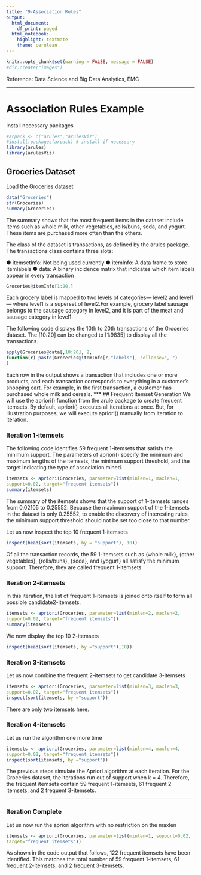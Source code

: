 ```yaml
---
title: "9-Association Rules"
output:
  html_document:
    df_print: paged
  html_notebook:
    highlight: textmate
    theme: cerulean
---
```


```r
knitr::opts_chunk$set(warning = FALSE, message = FALSE)
#dir.create("images")
```

Reference: Data Science and Big Data Analytics, EMC

***

# Association Rules Example

Install necessary packages
```r
#arpack <- c("arules","arulesViz")
#install.packages(arpack) # install if necessary
library(arules)
library(arulesViz)
```
## Groceries Dataset
Load the Groceries dataset
```r
data("Groceries")
str(Groceries)
summary(Groceries)
```
The summary shows that the most frequent items in the dataset include items such as whole milk, other vegetables, rolls/buns, soda, and yogurt. These items are purchased more often than the others.

The class of the dataset is transactions, as defined by the arules package. The transactions class contains three slots:

● itemsetInfo: Not being used currently 
● itemInfo: A data frame to store itemlabels
● data: A binary incidence matrix that indicates which item labels appear in every transaction

```r
Groceries@itemInfo[1:20,]
```
Each grocery label is mapped to two levels of categories— level2 and level1 — where level1 is a superset of level2.For example, grocery label sausage belongs to the sausage category in level2, and it is part of the meat and sausage category in level1.

The following code displays the 10th to 20th transactions of the Groceries dataset. The
[10:20] can be changed to [1:9835] to display all the transactions.
```r
apply(Groceries@data[,10:20], 2,
function(r) paste(Groceries@itemInfo[r,"labels"], collapse=", ")
)
```
Each row in the output shows a transaction that includes one or more products, and each transaction
corresponds to everything in a customer’s shopping cart. For example, in the first transaction, a customer has purchased whole milk and cereals.
***
## Frequent Itemset Generation
We will use the apriori() function from the arule package to create frequent itemsets. By default, apriori() executes all iterations at once. But, for illustration purposes, we will execute apriori() manually from iteration to iteration.

### Iteration 1-itemsets

The following code identifies 59 frequent 1-itemsets that satisfy the minimum support. The parameters of apriori() specify the minimum and maximum lengths of the itemsets, the minimum support threshold, and the target indicating the type of association mined.
```r
itemsets <- apriori(Groceries, parameter=list(minlen=1, maxlen=1,
support=0.02, target="frequent itemsets"))
summary(itemsets)
```
The summary of the itemsets shows that the support of 1-itemsets ranges from 0.02105 to 0.25552.
Because the maximum support of the 1-itemsets in the dataset is only 0.25552, to enable the discovery of interesting rules, the minimum support threshold should not be set too close to that number.

Let us now inspect the top 10 frequent 1-itemsets
```r
inspect(head(sort(itemsets, by = "support"), 10))
```
Of all the transaction records, the 59 1-itemsets such as {whole milk}, {other vegetables}, {rolls/buns}, {soda}, and {yogurt} all satisfy the minimum support. Therefore, they are called frequent 1-itemsets.

### Iteration 2-itemsets

In this iteration, the list of frequent 1-itemsets is joined onto itself to form all possible candidate2-itemsets.
```r
itemsets <- apriori(Groceries, parameter=list(minlen=2, maxlen=2,
support=0.02, target="frequent itemsets"))
summary(itemsets)
```

We now display the top 10 2-itemsets
```r
inspect(head(sort(itemsets, by ="support"),10))
```

### Iteration 3-itemsets

Let us now combine the frequent 2-itemsets to get candidate 3-itemsets
```r
itemsets <- apriori(Groceries, parameter=list(minlen=3, maxlen=3,
support=0.02, target="frequent itemsets"))
inspect(sort(itemsets, by ="support"))
```
There are only two itemsets here.

### Iteration 4-itemsets

Let us run the algorithm one more time
```r
itemsets <- apriori(Groceries, parameter=list(minlen=4, maxlen=4,
support=0.02, target="frequent itemsets"))
inspect(sort(itemsets, by ="support"))
```
The previous steps simulate the Apriori algorithm at each iteration. For the Groceries dataset,
the iterations run out of support when k = 4. Therefore, the frequent itemsets contain 59 frequent
1-itemsets, 61 frequent 2-itemsets, and 2 frequent 3-itemsets.

***

### Iteration Complete

Let us now run the apriori algorithm with no restriction on the  maxlen
```r
itemsets <- apriori(Groceries, parameter=list(minlen=1, support=0.02,
target="frequent itemsets"))
```
As shown in the code output that follows, 122 frequent itemsets have been identified. This matches the total number of 59 frequent 1-itemsets, 61 frequent 2-itemsets, and 2 frequent 3-itemsets.
